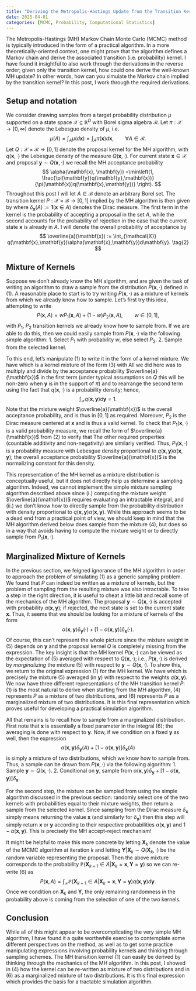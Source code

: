 ```yaml
---
title: "Deriving the Metropolis-Hastings Update from the Transition Kernel"
date: 2025-04-01
categories: [MCMC, Probability, Computational Statistics]
---
```


The Metropolis-Hastings (MH) Markov Chain Monte Carlo (MCMC) method is typically
introduced in the form of a practical algorithm. In a more theoretically-oriented
context, one might prove that the algorithm defines a Markov chain and derive
the associated transition (i.e. probability) kernel. I have found it insightful
to also work through the derivations in the reverse order; given only the
transition kernel, how could one derive the well-known MH update? In other words,
how can you simulate the Markov chain implied by the transition kernel? In this
post, I work through the required derivations.

## Setup and notation
We consider drawing samples from a target probability distribution $\mu$ supported
on a state space $\mathcal{X} \subseteq \mathbb{R}^D$ with Borel sigma algebra
$\mathcal{B}$. Let $\pi: \mathcal{X} \to [0,\infty]$ denote the Lebesgue density
of $\mu$, i.e.
$$
\mu(A) = \int_A \mu(d\mathbf{x}) = \int_A \pi(\mathbf{x}) d\mathbf{x}, \qquad \forall A \in \mathcal{B}.
$$
Let $Q: \mathcal{X} \times \mathcal{B} \to [0,1]$ denote the proposal kernel for the MH algorithm,
with $q(\mathbf{x}, \cdot)$ the Lebesgue density of the measure $Q(\mathbf{x}, \cdot)$.
For current state $\mathbf{x} \in \mathcal{X}$ and proposal
$\mathbf{y} \sim Q(\mathbf{x}, \cdot)$ we recall the MH acceptance probability
$$
\alpha(\mathbf{x}, \mathbf{y})
=\min\left(1, \frac{\pi(\mathbf{y})q(\mathbf{y},\mathbf{x})}{\pi(\mathbf{x})q(\mathbf{x},\mathbf{y})} \right).
$$
Throughout this post I will let $A \in \mathcal{B}$ denote an arbitrary Borel set.
The transition kernel $P:\mathcal{X} \times \mathcal{B} \to [0,1]$ implied by the MH algorithm is
then given by
\begin{align}
P(\mathbf{x},A)
= \int_A q(\mathbf{x},\mathbf{y})\alpha(\mathbf{x},\mathbf{y})d\mathbf{y} + \delta_{\mathbf{x}}(A) \int_{\mathcal{X}} q(\mathbf{x},\mathbf{y})[1-\alpha(\mathbf{x},\mathbf{y})] d\mathbf{y} \tag{1}
\end{align}
where $\delta_{\mathbf{x}}(A) := \mathbf{1}(\mathbf{x} \in A)$ denotes the Dirac
measure. The first term in the kernel is the probability of accepting a proposal in
the set $A$, while the second accounts for the probability of rejection in the
case that the current state $\mathbf{x}$ is already in $A$. I will denote the
overall probability of acceptance by
$$
\overline{a}(\mathbf{x})
:= \int_{\mathcal{X}} q(\mathbf{x},\mathbf{y})\alpha(\mathbf{x},\mathbf{y})d\mathbf{y}. \tag{2}
$$

## Mixture of Kernels
Suppose we don't already know the MH algorithm, and are given the task of writing
an algorithm to draw a sample from the distribution $P(\mathbf{x},\cdot)$ defined in (1).
A reasonable place to start is to try
writing $P(\mathbf{x},\cdot)$ as a mixture of kernels from which we already
know how to sample. Let's first try this idea, attempting to write
$$
P(\mathbf{x},A) = wP_1(\mathbf{x},A) + (1-w)P_2(\mathbf{x},A), \qquad w \in [0,1], \tag{3}
$$
with $P_1$, $P_2$ transition kernels we already know how to sample from. If
we are able to do this, then we could easily sample from $P(\mathbf{x},\cdot)$
via the following simple algorithm:
1. Select $P_1$ with probability $w$, else select $P_2$.
2. Sample from the selected kernel.

To this end, let's manipulate (1) to write it in the form of a kernel mixture. We have
\begin{align}
P(\mathbf{x},A)
&= \int_A q(\mathbf{x},\mathbf{y})\alpha(\mathbf{x},\mathbf{y})d\mathbf{y} + \delta_{\mathbf{x}}(A) \int_{\mathcal{X}} q(\mathbf{x},\mathbf{y})[1-\alpha(\mathbf{x},\mathbf{y})] d\mathbf{y} \newline
&= \overline{a}(\mathbf{x}) \int_A \frac{q(\mathbf{x},\mathbf{y})\alpha(\mathbf{x},\mathbf{y})}{\overline{a}(\mathbf{x})}d\mathbf{y} + \left[1-\overline{a}(\mathbf{x})\right] \delta_{\mathbf{x}}(A) \tag{4}
\end{align}
which is a kernel mixture of the form (3) with
\begin{align}
w = \overline{a}(\mathbf{x}), \qquad P_1(\mathbf{x},A)=\int_A \frac{q(\mathbf{x},\mathbf{y})\alpha(\mathbf{x},\mathbf{y})}{\overline{a}(\mathbf{x})}d\mathbf{y},
\qquad P_2(\mathbf{x},A)=\delta_{\mathbf{x}}(A).
\end{align}
All we did here was to multiply and divide by the acceptance probability $\overline{a}(\mathbf{x})$
in the first term (under typical assumptions on $Q$ this will be non-zero when $\mathbf{y}$
is in the support of $\pi$) and to rearrange the second term using the fact that
$q(\mathbf{x},\cdot)$ is a probability density; hence,
$$
\int_{\mathcal{X}} q(\mathbf{x},\mathbf{y}) d\mathbf{y} = 1.
$$
Note that the mixture weight $\overline{a}(\mathbf{x})$ is the overall acceptance probability,
and is thus in $[0,1]$ as required. Moreover, $P_2$ is the Dirac measure centered at $\mathbf{x}$
and is thus a valid kernel. To check that $P_1(\mathbf{x},\cdot)$ is a valid probability
measure, we recall the form of $\overline{a}(\mathbf{x})$ from (2) to verify that
\begin{align}
P_1(\mathbf{x},A)
&= \int_{\mathcal{X}} \frac{q(\mathbf{x},\mathbf{y})\alpha(\mathbf{x},\mathbf{y})}{\overline{a}(\mathbf{x})}d\mathbf{y} \newline
&= \frac{\int_{\mathcal{X}} q(\mathbf{x},\mathbf{y})\alpha(\mathbf{x},\mathbf{y})d\mathbf{y}}{\int_{\mathcal{X}} q(\mathbf{x},\mathbf{y})\alpha(\mathbf{x},\mathbf{y})d\mathbf{y}} \newline
&= 1.
\end{align}
The other required properties (countable additivity and non-negativity) are similarly
verified. Thus, $P_1(\mathbf{x},\cdot)$ is a probability measure with Lebesgue density
proportional to $q(\mathbf{x},\mathbf{y})\alpha(\mathbf{x},\mathbf{y})$; the overall
acceptance probability $\overline{a}(\mathbf{x})$ is the normalizing constant for this
density.

This representation of the MH kernel as a mixture distribution is conceptually useful,
but it does not directly help us determine a sampling algorithm. Indeed, we cannot
implement the simple mixture sampling algorithm described above since (i.) computing
the mixture weight $\overline{a}(\mathbf{x})$ requires evaluating an intractable
integral, and (ii.) we don't know how to directly sample from the probability distribution
with density proportional to $q(\mathbf{x},\mathbf{y})\alpha(\mathbf{x},\mathbf{y})$.
While this approach seems to be a dead end from a practical point of view,
we should keep in mind that the MH algorithm derived below does sample from the
mixture (4), but does so in a way that avoids having to compute the mixture weight
or to directly sample from $P_1(\mathbf{x},\cdot)$.

## Marginalized Mixture of Kernels
In the previous section, we feigned ignorance of the MH algorithm in order to
approach the problem of simulating (1) as a generic sampling problem.
We found that $P$ can indeed be written as a mixture of kernels, but the problem
of sampling from the resulting mixture was also intractable. To take a step in the
right direction, it is useful to cheat a little bit and recall some of the mechanics
of the MH algorithm. The proposal $\mathbf{y} \sim Q(\mathbf{x},\cdot)$
is accepted with probability $\alpha(\mathbf{x},\mathbf{y})$; if rejected, the
next state is set to the current state $\mathbf{x}$. Thus, it seems that we should
be looking for a mixture of kernels of the form
$$
\alpha(\mathbf{x},\mathbf{y})\delta_{\mathbf{y}}(\cdot) + [1-\alpha(\mathbf{x},\mathbf{y})]\delta_{\mathbf{x}}(\cdot). \tag{5}
$$
Of course, this can't represent the whole picture since the mixture weight in (5)
depends on $\mathbf{y}$ and the proposal kernel $Q$ is completely missing from the
expression. The key insight is that the MH kernel $P(\mathbf{x},\cdot)$ can be
viewed as the expectation of (5) averaged with respect to $Q(\mathbf{x},\cdot)$;
i.e., $P(\mathbf{x},\cdot)$ is derived by *marginalizing* the mixture (5)
with respect to $\mathbf{y} \sim Q(\mathbf{x},\cdot)$. To show this,
we return to the original expression (1) for the MH kernel. We have
\begin{align}
P(\mathbf{x},A)
&= \int_A q(\mathbf{x},\mathbf{y})\alpha(\mathbf{x},\mathbf{y})d\mathbf{y} + \delta_{\mathbf{x}}(A) \int_{\mathcal{X}} q(\mathbf{x},\mathbf{y})[1-\alpha(\mathbf{x},\mathbf{y})] d\mathbf{y} \newline
&= \int_{\mathcal{X}} \alpha(\mathbf{x},\mathbf{y}) \mathbf{1}(\mathbf{y} \in A) q(\mathbf{x},\mathbf{y}) d\mathbf{y} +  \int_{\mathcal{X}} [1-\alpha(\mathbf{x},\mathbf{y})] \delta_{\mathbf{x}}(A) q(\mathbf{x},\mathbf{y}) d\mathbf{y} \newline
&= \int_{\mathcal{X}} \alpha(\mathbf{x},\mathbf{y}) \delta_{\mathbf{y}}(A) q(\mathbf{x},\mathbf{y}) d\mathbf{y} +  \int_{\mathcal{X}} [1-\alpha(\mathbf{x},\mathbf{y})] \delta_{\mathbf{x}}(A) q(\mathbf{x},\mathbf{y}) d\mathbf{y} \newline
&= \int_{\mathcal{X}} \left[\alpha(\mathbf{x},\mathbf{y})\delta_{\mathbf{y}}(A) + [1-\alpha(\mathbf{x},\mathbf{y})] \delta_{\mathbf{x}}(A) \right] q(\mathbf{x},\mathbf{y}) d\mathbf{y}, \tag{6}
\end{align}
which is precisely the mixture (5) averaged (in $\mathbf{y}$) with respect to the weights
$q(\mathbf{x},\mathbf{y})$. We now have three different representations of the MH
transition kernel $P$: (1) is the most natural to derive when starting from the MH
algorithm, (4) represents $P$ as a mixture of two distributions, and (6) represents
$P$ as a marginalized mixture of two distributions. It is this final representation which
proves useful for developing a practical simulation algorithm.

All that remains is to recall how to sample from a marginalized distribution. First
note that $\mathbf{x}$ is essentially a fixed parameter in the integral (6); the
averaging is done with respect to $\mathbf{y}$. Now, if we condition on a fixed
 $\mathbf{y}$ as well, then the expression
$$
\alpha(\mathbf{x},\mathbf{y})\delta_{\mathbf{y}}(A) + [1-\alpha(\mathbf{x},\mathbf{y})] \delta_{\mathbf{x}}(A)
$$
is simply a mixture of two distributions, which we know how to sample from. Thus,
a sample can be drawn from $P(\mathbf{x},\cdot)$ via the following algorithm:
1. Sample $\mathbf{y} \sim Q(\mathbf{x}, \cdot)$.
2. Conditional on $\mathbf{y}$, sample from $\alpha(\mathbf{x},\mathbf{y})\delta_{\mathbf{y}} + [1-\alpha(\mathbf{x},\mathbf{y})] \delta_{\mathbf{x}}$.

For the second step, the mixture can be sampled from using the simple algorithm
discussed in the previous section: randomly select one of the two kernels with
probabilities equal to their mixture weights, then return a sample from the
selected kernel. Since sampling from the Dirac measure $\delta_{\mathbf{x}}$ simply
means returning the value $\mathbf{x}$ (and similarly for $\delta_{\mathbf{y}}$)
then this step will simply return $\mathbf{x}$ or $\mathbf{y}$ according to
their respective probabilities $\alpha(\mathbf{x},\mathbf{y})$ and
$1-\alpha(\mathbf{x},\mathbf{y})$. This is precisely the MH accept-reject
mechanism!

It might be helpful to make this more concrete by letting $\mathbf{X}_k$ denote the
value of the MCMC algorithm at iteration $k$ and letting
 $\mathbf{Y}|\mathbf{X}_k \sim Q(\mathbf{X}_k, \cdot)$ be the random variable
 representing the proposal. Then the above mixture corresponds to the probability
$\mathbb{P}\left(\mathbf{X}_{k+1} \in A | \mathbf{X}_k=\mathbf{x}, \mathbf{Y}=\mathbf{y}\right)$
so we can re-write (6) as
$$
P(\mathbf{x},A)
= \int_{\mathcal{X}} \mathbb{P}\left(\mathbf{X}_{k+1} \in A | \mathbf{X}_k=\mathbf{x}, \mathbf{Y}=\mathbf{y}\right) q(\mathbf{x},\mathbf{y}) d\mathbf{y}.
$$
Once we condition on $\mathbf{X}_k$ and $\mathbf{Y}$, the only remaining randomness in
the probability above is coming from the selection of one of the two kernels.

## Conclusion
While all of this might appear to be overcomplicating the very simple MH algorithm,
I have found it a quite worthwhile exercise to contemplate some different perspectives
on the method, as well as to get some practice manipulating expressions involving
probability kernels and thinking through sampling schemes. The MH transition kernel
(1) can easily be derived by thinking through the mechanics of the MH algorithm.
In this post, I showed in (4) how the kernel can be re-written as mixture of two
distributions and in (6) as a marginalized mixture of two distributions. It is
this final expression which provides the basis for a tractable simulation algorithm.
